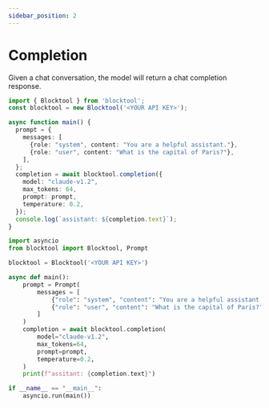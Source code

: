 ```yaml
---
sidebar_position: 2
---
```


# Completion

Given a chat conversation, the model will return a chat completion response.


<Tabs>
<TabItem value="ts" label="TypeScript">

```ts
import { Blocktool } from 'blocktool';
const blocktool = new Blocktool('<YOUR API KEY>');

async function main() {
  prompt = {
    messages: [
      {role: "system", content: "You are a helpful assistant."},
      {role: "user", content: "What is the capital of Paris?"},
    ],
  };
  completion = await blocktool.completion({
    model: "claude-v1.2",
    max_tokens: 64,
    prompt: prompt,
    temperature: 0.2,
  });
  console.log(`assistant: ${completion.text}`);
}
```

</TabItem>
<TabItem value="py" label="Python">

```py
import asyncio
from blocktool import Blocktool, Prompt

blocktool = Blocktool('<YOUR API KEY>')

async def main():
    prompt = Prompt(
        messages = [
            {"role": "system", "content": "You are a helpful assistant."},
            {"role": "user", "content": "What is the capital of Paris?"},
        ]
    )
    completion = await blocktool.completion(
        model="claude-v1.2",
        max_tokens=64,
        prompt=prompt,
        temperature=0.2,
    )
    print(f"assitant: {completion.text}")

if __name__ == "__main__":
    asyncio.run(main())
```

</TabItem>
</Tabs>